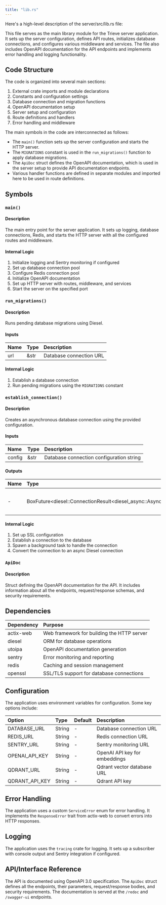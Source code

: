 ```yaml
---
title: "lib.rs"
---
```


Here's a high-level description of the server/src/lib.rs file:

This file serves as the main library module for the Trieve server application. It sets up the server configuration, defines API routes, initializes database connections, and configures various middleware and services. The file also includes OpenAPI documentation for the API endpoints and implements error handling and logging functionality.

## Code Structure

The code is organized into several main sections:

1. External crate imports and module declarations
2. Constants and configuration settings
3. Database connection and migration functions
4. OpenAPI documentation setup
5. Server setup and configuration
6. Route definitions and handlers
7. Error handling and middleware

The main symbols in the code are interconnected as follows:

- The `main()` function sets up the server configuration and starts the HTTP server.
- The `MIGRATIONS` constant is used in the `run_migrations()` function to apply database migrations.
- The `ApiDoc` struct defines the OpenAPI documentation, which is used in the server setup to provide API documentation endpoints.
- Various handler functions are defined in separate modules and imported here to be used in route definitions.

## Symbols

### `main()`

#### Description
The main entry point for the server application. It sets up logging, database connections, Redis, and starts the HTTP server with all the configured routes and middleware.

#### Internal Logic
1. Initialize logging and Sentry monitoring if configured
2. Set up database connection pool
3. Configure Redis connection pool
4. Initialize OpenAPI documentation
5. Set up HTTP server with routes, middleware, and services
6. Start the server on the specified port

### `run_migrations()`

#### Description
Runs pending database migrations using Diesel.

#### Inputs
| Name | Type | Description |
|:-----|:-----|:------------|
| url | &str | Database connection URL |

#### Internal Logic
1. Establish a database connection
2. Run pending migrations using the `MIGRATIONS` constant

### `establish_connection()`

#### Description
Creates an asynchronous database connection using the provided configuration.

#### Inputs
| Name | Type | Description |
|:-----|:-----|:------------|
| config | &str | Database connection configuration string |

#### Outputs
| Name | Type | Description |
|:-----|:-----|:------------|
| - | BoxFuture&lt;diesel::ConnectionResult&lt;diesel_async::AsyncPgConnection&gt;&gt; | Future resolving to a database connection |

#### Internal Logic
1. Set up SSL configuration
2. Establish a connection to the database
3. Spawn a background task to handle the connection
4. Convert the connection to an async Diesel connection

### `ApiDoc`

#### Description
Struct defining the OpenAPI documentation for the API. It includes information about all the endpoints, request/response schemas, and security requirements.

## Dependencies

| Dependency | Purpose |
|:-----------|:--------|
| actix-web | Web framework for building the HTTP server |
| diesel | ORM for database operations |
| utoipa | OpenAPI documentation generation |
| sentry | Error monitoring and reporting |
| redis | Caching and session management |
| openssl | SSL/TLS support for database connections |

## Configuration

The application uses environment variables for configuration. Some key options include:

| Option | Type | Default | Description |
|:-------|:-----|:--------|:------------|
| DATABASE_URL | String | - | Database connection URL |
| REDIS_URL | String | - | Redis connection URL |
| SENTRY_URL | String | - | Sentry monitoring URL |
| OPENAI_API_KEY | String | - | OpenAI API key for embeddings |
| QDRANT_URL | String | - | Qdrant vector database URL |
| QDRANT_API_KEY | String | - | Qdrant API key |

## Error Handling

The application uses a custom `ServiceError` enum for error handling. It implements the `ResponseError` trait from actix-web to convert errors into HTTP responses.

## Logging

The application uses the `tracing` crate for logging. It sets up a subscriber with console output and Sentry integration if configured.

## API/Interface Reference

The API is documented using OpenAPI 3.0 specification. The `ApiDoc` struct defines all the endpoints, their parameters, request/response bodies, and security requirements. The documentation is served at the `/redoc` and `/swagger-ui` endpoints.
